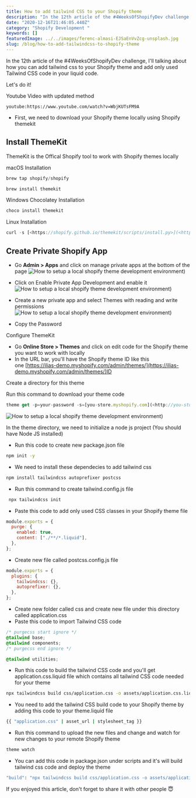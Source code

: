 ```yaml
---
title: How to add tailwind CSS to your Shopify theme
description: "In the 12th article of the #4WeeksOfShopifyDev challenge, I'll talking about how you can add tailwind css to your Shopify theme and add only used Tailwind CSS code in your liquid code."
date: "2020-12-16T21:46:05.440Z"
category: "Shopify Development "
keywords: []
featuredImage: ../../images/ferenc-almasi-EJSaEnVvZcg-unsplash.jpg
slug: /blog/how-to-add-tailwindcss-to-shopify-theme
---
```


In the 12th article of the #4WeeksOfShopifyDev challenge, I'll talking about how you can add tailwind css to your Shopify theme and add only used Tailwind CSS code in your liquid code.

Let's do it!


Youtube Video with updated method 


`youtube:https://www.youtube.com/watch?v=WbjKUTsFM9A`

- First, we need to download your Shopify theme locally using Shopify themekit

## Install ThemeKit

ThemeKit is the Offical Shopify tool to work with Shopify themes locally

macOS Installation

```jsx
brew tap shopify/shopify

brew install themekit
```

Windows Chocolatey Installation

```jsx
choco install themekit
```

Linux Installation

```jsx
curl -s [<https://shopify.github.io/themekit/scripts/install.py>](<https://shopify.github.io/themekit/scripts/install.py>) | sudo python
```

## Create Private Shopify App

- Go **Admin > Apps** and click on manage private apps at the bottom of the page
  ![ How to setup a local shopify theme development environment)](../../images/how-to-setup-a-local-shopify-theme-dev-env-1.png)

- Click on Enable Private App Development and enable it
  ![ How to setup a local shopify theme development environment)](../../images/how-to-setup-a-local-shopify-theme-dev-env-2.png)

- Create a new private app and select Themes with reading and write permissions
  ![ How to setup a local shopify theme development environment)](../../images/how-to-setup-a-local-shopify-theme-dev-env-3.png)

* Copy the Password

Configure ThemeKit

- Go **Online Store > Themes** and click on edit code for the Shopify theme you want to work with locally
- In the URL bar, you'll have the Shopify theme ID like this one [https://ilias-demo.myshopify.com/admin/themes/](https://ilias-demo.myshopify.com/admin/themes/)ID

Create a directory for this theme

Run this command to download your theme code

```jsx
theme get -p=your-password -s=[you-store.myshopify.com](<http://you-store.myshopify.com/>) -t=your-theme-id
```

![ How to setup a local shopify theme development environment)](../../images/how-to-setup-a-local-shopify-theme-dev-env-4.png)

In the theme directory, we need to initialize a node js project (You should have Node JS installed)

- Run this code to create new package.json file

```bash
npm init -y
```

- We need to install these dependecies to add tailwind css

```bash
npm install tailwindcss autoprefixer postcss
```

- Run this command to create tailwind.config.js file

```bash
 npx tailwindcss init
```

- Paste this code to add only used CSS classes in your Shopify theme file

```jsx
module.exports = {
  purge: {
    enabled: true,
    content: ["./**/*.liquid"],
  },
};
```

- Create new file called postcss.config.js file

```jsx
module.exports = {
  plugins: {
    tailwindcss: {},
    autoprefixer: {},
  },
};
```

- Create new folder called css and create new file under this directory called application.css
- Paste this code to import Tailwind CSS code

```css
/* purgecss start ignore */
@tailwind base;
@tailwind components;
/* purgecss end ignore */

@tailwind utilities;
```

- Run this code to build the tailwind CSS code and you'll get application.css.liquid file which contains all tailwind CSS code needed for your theme

```bash
npx tailwindcss build css/application.css -o assets/application.css.liquid
```

- You need to add the tailwind CSS build code to your Shopify theme by adding this code to your theme.liquid file

```bash
{{ "application.css" | asset_url | stylesheet_tag }}
```

- Run this command to upload the new files and change and watch for new changes to your remote Shopify theme

```bash
theme watch
```

- You can add this code in package.json under scripts and it's will build tailwind css code and deploy the theme

```bash
"build": "npx tailwindcss build css/application.css -o assets/application.css.liquid && theme deploy"
```



If you enjoyed this article, don't forget to share it with other people 😇
